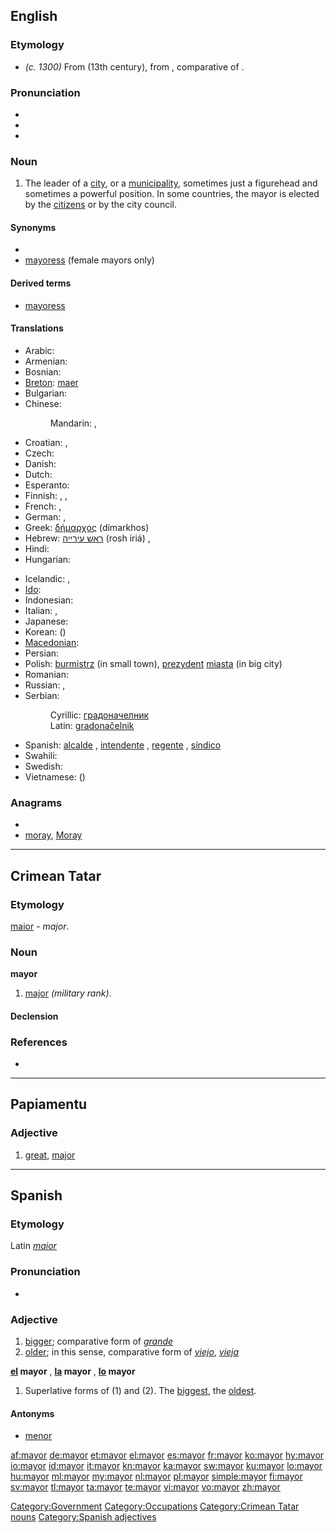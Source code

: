 ==English==

===Etymology===
* ''(c. 1300)'' From {{etyl|fro}} {{term|maire||head of a city or town government|lang=fro}} (13th century), from {{etyl|la}} {{term|maior||bigger, greater, superior|lang=la}}, comparative of {{term|magnus||big, great|lang=la}}.

===Pronunciation===
* {{IPA|/ˈmeə(ɹ)/|/ˈmeɪə(ɹ)/}}
* {{audio|en-us-mayor.ogg|Audio (US)}}
* {{rhymes|eə(r)|eɪə(r)}}

===Noun===
{{en-noun}}

# The leader of a [[city]], or a [[municipality]], sometimes just a figurehead and sometimes a powerful position.  In some countries, the mayor is elected by the [[citizen]]s or by the city council.

====Synonyms====
*{{l|en|burgomaster}}
* [[mayoress]] (female mayors only)

====Derived terms====
* [[mayoress]]

====Translations====
{{trans-top|leader of a city}}
* Arabic: {{t|ar|عمدة|m|tr=3úmda|sc=Arab}} <!-- it's masculine -->
* Armenian: {{t-|hy|քաղաքապետ|tr=k'aġak'apet}}
* Bosnian: {{t-|bs|gradonačelnik|m}}
* [[Breton]]: [[maer]] {{m}}
* Bulgarian: {{t+|bg|кмет|m}}
* Chinese:
*: Mandarin: {{t|zh|市長|sc=Hani}}, {{t|zh|市长|tr=shìzhǎng|sc=Hani}}
* Croatian: {{t-|hr|gradonačelnik|m|alt=gradonáčelnīk}}, {{t-|hr|gradonačelnica|f|alt=gradonáčelnica}}
* Czech: {{t-|cs|starosta|m}}
* Danish: {{t-|da|borgmester|c}}
* Dutch: {{t+|nl|burgemeester|m}}
* Esperanto: {{t-|eo|urbestro|xs=Esperanto}}
* Finnish: {{t-|fi|pormestari}}, {{t-|fi|kaupunginjohtaja}}, {{t-|fi|määri}}
* French: {{t+|fr|maire|m}}, {{t+|fr|bourgmestre|m}}
* German: {{t+|de|Bürgermeister|m}}, {{t+|de|Bürgermeisterin|f}}
* Greek: [[δήμαρχος]] (dímarkhos) {{m}}
* Hebrew: [[ראש עירייה]] (rosh iriá) {{m}}, {{t+|he|ראש עיר|tr=rosh ir}} {{m}}
* Hindi: {{t|hi|महापौर|m|tr=mahāpaur|sc=Deva}}
* Hungarian: {{t+|hu|polgármester}}
{{trans-mid}}
* Icelandic: {{context|of a city}} {{t-|is|borgarstjóri|m}}, {{context|of a town}} {{t-|is|bæjarstjóri|m}}
* [[Ido]]: {{t+|io|urbestro|xs=Ido}}
* Indonesian: {{t|id|walikota|xs=Indonesian}}
* Italian: {{t+|it|sindaco|m}},  {{t|it|primo cittadino|m}}
* Japanese: {{t|ja|市長|tr=しちょう, shichō|sc=Jpan}}
* Korean: {{t|ko|시장|tr=sijang|sc=Kore}} ({{t|ko|市長|sc=Kore}})
* [[Macedonian]]: {{t|mk|градоначалник|m|tr=gradonáčalnik}}
* Persian: {{t|fa|شهردار|tr=šahrdâr|sc=fa-Arab}}
* Polish: [[burmistrz]] {{m}} (in small town), [[prezydent]] [[miasta]] {{m}} (in big city)
* Romanian: {{t-|ro|primar|m}}
* Russian: {{t|ru|мэр|m|tr=mer|sc=Cyrl}}, {{t|ru|градоначальник|m|tr=gradonačál'nik|sc=Cyrl}} {{qualifier|dated}}
* Serbian:
*: Cyrillic: [[градоначелник#Serbian|градоначелник]] {{m}}
*: Latin: [[gradonačelnik#Serbian|gradonačelnik]] {{m}}
* Spanish: [[alcalde]] {{m}}, [[intendente]] {{m}} {{italbrac|Argentina|Paraguay|Uruguay}}, [[regente]] {{m}} {{italbrac|Mexico City}}, [[síndico]] {{m}} {{italbrac|Dominican Republic}}
* Swahili: {{t+|sw|diwani|xs=Swahili}}
* Swedish: {{t|sv|borgmästare|c}}
* Vietnamese: {{t|vi|thị trưởng}} ({{t|vi|市長}})
{{trans-bottom}}

===Anagrams===
* {{alphagram|[[Amory#English|Amory]]}}
* [[moray#English|moray]], [[Moray#English|Moray]]

[[Category:Government]][[Category:Occupations]]
----

==Crimean Tatar==

===Etymology===
{{etyl|la|crh}} [[maior#Latin|maior]] - ''major''.

===Noun===
'''mayor'''

# [[major]]  ''(military rank)''.

====Declension====
{{crh-latin-noun|nıñ|ğa|nı|da|dan}}

===References===
* {{R:Useinov-Mireev 2002}}

[[Category:Crimean Tatar nouns]]

----

==Papiamentu==

===Adjective===
{{infl|pap|adjective}}

# [[great]], [[major]]

----

==Spanish==

===Etymology===
Latin ''[[maior]]''

===Pronunciation===
* {{audio|Es-mayor-bo-La_Paz.ogg|Audio (Bolivia)}}

===Adjective===
{{es-adj|pl=mayores}}

# [[bigger]]; comparative form of ''[[grande]]''
# [[older]]; in this sense, comparative form of ''[[viejo]]'', ''[[vieja]]''

'''[[el]] mayor''' {{m}}, '''[[la]] mayor''' {{f}}, '''[[lo]] mayor''' {{n}}
# Superlative forms of (1) and (2).  The [[biggest]], the [[oldest]].

====Antonyms====
* [[menor]]

[[Category:Spanish adjectives]]

[[af:mayor]]
[[de:mayor]]
[[et:mayor]]
[[el:mayor]]
[[es:mayor]]
[[fr:mayor]]
[[ko:mayor]]
[[hy:mayor]]
[[io:mayor]]
[[id:mayor]]
[[it:mayor]]
[[kn:mayor]]
[[ka:mayor]]
[[sw:mayor]]
[[ku:mayor]]
[[lo:mayor]]
[[hu:mayor]]
[[ml:mayor]]
[[my:mayor]]
[[nl:mayor]]
[[pl:mayor]]
[[simple:mayor]]
[[fi:mayor]]
[[sv:mayor]]
[[tl:mayor]]
[[ta:mayor]]
[[te:mayor]]
[[vi:mayor]]
[[vo:mayor]]
[[zh:mayor]]